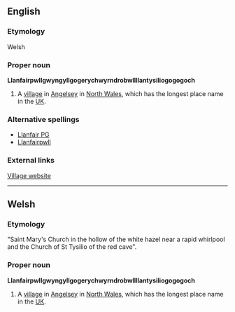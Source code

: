==English==
===Etymology===
Welsh

===Proper noun===
'''Llanfairpwllgwyngyllgogerychwyrndrobwllllantysiliogogogoch'''

# A [[village]] in [[Angelsey]] in [[North Wales]], which has the longest place name in the [[UK]].
{{wikipedia2|Llanfair PG}}

===Alternative spellings===
*[[Llanfair PG]]
*[[Llanfairpwll]]

===External links===
[http://www.llanfairpwllgwyngyllgogerychwyrndrobwllllantysiliogogogoch.co.uk/index.htm Village website]

----

==Welsh==
===Etymology===
"Saint Mary's Church in the hollow of the white hazel near a rapid whirlpool and the Church of St Tysilio of the red cave".<!--break down word by word-->

===Proper noun===
'''Llanfairpwllgwyngyllgogerychwyrndrobwllllantysiliogogogoch'''

# A [[village]] in [[Angelsey]] in [[North Wales]], which has the longest place name in the [[UK]].